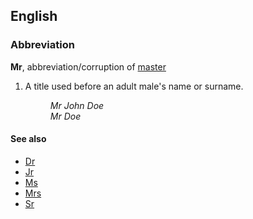 ==English==
===Abbreviation===
'''Mr''', abbreviation/corruption of [[master]]
# A title used before an adult male's name or surname.
#:''Mr John Doe''
#:''Mr Doe''

====See also====
*[[Dr]]
*[[Jr]]
*[[Ms]]
*[[Mrs]]
*[[Sr]]